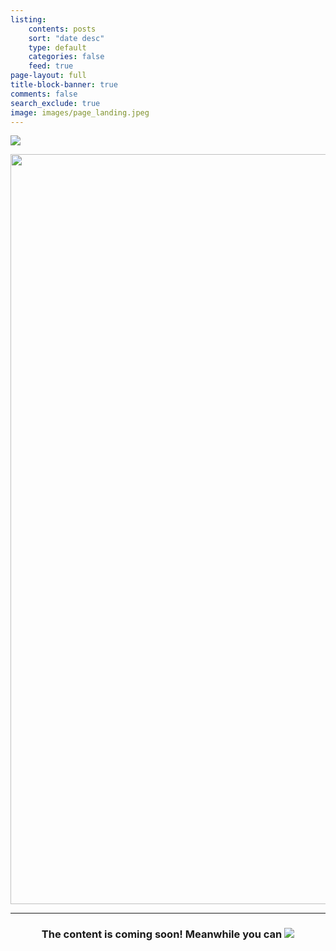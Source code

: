 ```yaml
---
listing: 
    contents: posts
    sort: "date desc"
    type: default
    categories: false
    feed: true
page-layout: full
title-block-banner: true
comments: false
search_exclude: true
image: images/page_landing.jpeg
---
```

<a href="https://hits.seeyoufarm.com"><img src="https://hits.seeyoufarm.com/api/count/incr/badge.svg?url=http%3A%2F%2Fnitish-raj.github.io&count_bg=%2379C83D&title_bg=%23555555&icon=datacamp.svg&icon_color=%23E7E7E7&title=visitors&edge_flat=false" /></a>


<div style="text-align: center;">
![](images/page_landing.jpeg){width="1200px"}
</div>

---

<center><h3>The content is coming soon! Meanwhile you can <a href="https://www.buymeacoffee.com/nitishraj"><img src="https://img.buymeacoffee.com/button-api/?text=Buy me a coffee&emoji=&slug=nitishraj&button_colour=FFDD00&font_colour=000000&font_family=Cookie&outline_colour=000000&coffee_colour=ffffff" /></a></h3>
</center>

<script async src="https://pagead2.googlesyndication.com/pagead/js/adsbygoogle.js?client=ca-pub-7111993278884033" crossorigin="anonymous"></script>

<!-- Calendly inline widget begin -->
<div class="calendly-inline-widget" data-url="https://calendly.com/nitish_raj/30minsync" style="min-width:320px;height:630px;"></div>
<script type="text/javascript" src="https://assets.calendly.com/assets/external/widget.js" async></script>
<!-- Calendly inline widget end -->